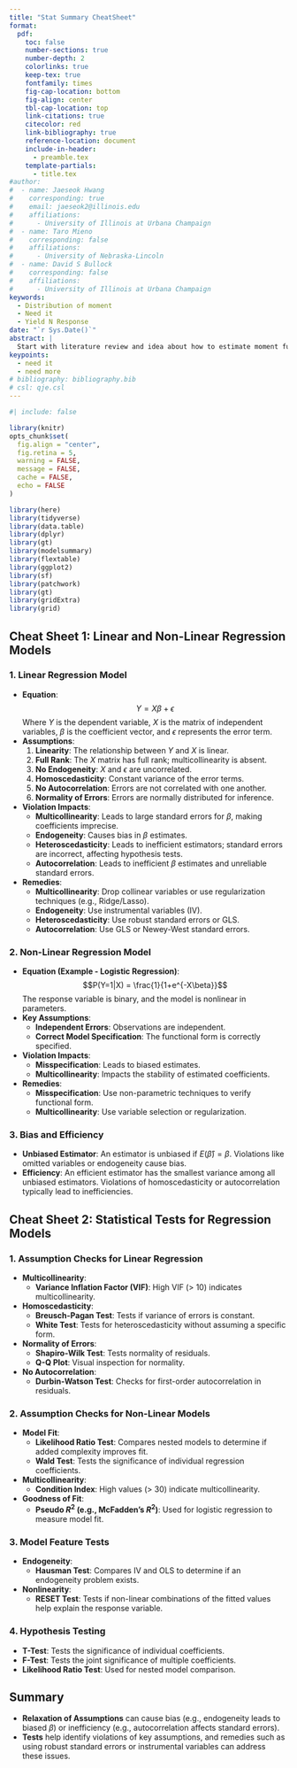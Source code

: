 ```yaml
---
title: "Stat Summary CheatSheet"
format: 
  pdf:
    toc: false
    number-sections: true
    number-depth: 2
    colorlinks: true
    keep-tex: true
    fontfamily: times
    fig-cap-location: bottom
    fig-align: center
    tbl-cap-location: top
    link-citations: true
    citecolor: red
    link-bibliography: true
    reference-location: document
    include-in-header:
      - preamble.tex
    template-partials: 
      - title.tex
#author:
#  - name: Jaeseok Hwang
#    corresponding: true
#    email: jaeseok2@illinois.edu
#    affiliations:
#      - University of Illinois at Urbana Champaign
#  - name: Taro Mieno
#    corresponding: false
#    affiliations:
#      - University of Nebraska-Lincoln
#  - name: David S Bullock
#    corresponding: false
#    affiliations:
#      - University of Illinois at Urbana Champaign
keywords:
  - Distribution of moment
  - Need it
  - Yield N Response
date: "`r Sys.Date()`"
abstract: |
  Start with literature review and idea about how to estimate moment function with DIFM data
keypoints:
  - need it
  - need more
# bibliography: bibliography.bib
# csl: qje.csl
---
```


```r
#| include: false

library(knitr)
opts_chunk$set(
  fig.align = "center",
  fig.retina = 5,
  warning = FALSE,
  message = FALSE,
  cache = FALSE,
  echo = FALSE
)

library(here)
library(tidyverse)
library(data.table)
library(dplyr)
library(gt)
library(modelsummary)
library(flextable)
library(ggplot2)
library(sf)
library(patchwork)
library(gt)
library(gridExtra)
library(grid)

```

## **Cheat Sheet 1: Linear and Non-Linear Regression Models**

### **1. Linear Regression Model**
- **Equation**:
  $$Y = X\beta + \epsilon$$
  Where $Y$ is the dependent variable, $X$ is the matrix of independent variables, $\beta$ is the coefficient vector, and $\epsilon$ represents the error term.
- **Assumptions**:
  1. **Linearity**: The relationship between $Y$ and $X$ is linear.
  2. **Full Rank**: The $X$ matrix has full rank; multicollinearity is absent.
  3. **No Endogeneity**: $X$ and $\epsilon$ are uncorrelated.
  4. **Homoscedasticity**: Constant variance of the error terms.
  5. **No Autocorrelation**: Errors are not correlated with one another.
  6. **Normality of Errors**: Errors are normally distributed for inference.

- **Violation Impacts**:
  - **Multicollinearity**: Leads to large standard errors for $\beta$, making coefficients imprecise.
  - **Endogeneity**: Causes bias in $\beta$ estimates.
  - **Heteroscedasticity**: Leads to inefficient estimators; standard errors are incorrect, affecting hypothesis tests.
  - **Autocorrelation**: Leads to inefficient $\beta$ estimates and unreliable standard errors.
  
- **Remedies**:
  - **Multicollinearity**: Drop collinear variables or use regularization techniques (e.g., Ridge/Lasso).
  - **Endogeneity**: Use instrumental variables (IV).
  - **Heteroscedasticity**: Use robust standard errors or GLS.
  - **Autocorrelation**: Use GLS or Newey-West standard errors.

### **2. Non-Linear Regression Model**
- **Equation (Example - Logistic Regression)**:
  $$P(Y=1|X) = \frac{1}{1+e^{-X\beta}}$$
  The response variable is binary, and the model is nonlinear in parameters.
- **Key Assumptions**:
  - **Independent Errors**: Observations are independent.
  - **Correct Model Specification**: The functional form is correctly specified.
- **Violation Impacts**:
  - **Misspecification**: Leads to biased estimates.
  - **Multicollinearity**: Impacts the stability of estimated coefficients.
- **Remedies**:
  - **Misspecification**: Use non-parametric techniques to verify functional form.
  - **Multicollinearity**: Use variable selection or regularization.

### **3. Bias and Efficiency**
- **Unbiased Estimator**: An estimator is unbiased if $E(\hat{\beta}) = \beta$. Violations like omitted variables or endogeneity cause bias.
- **Efficiency**: An efficient estimator has the smallest variance among all unbiased estimators. Violations of homoscedasticity or autocorrelation typically lead to inefficiencies.

## **Cheat Sheet 2: Statistical Tests for Regression Models**

### **1. Assumption Checks for Linear Regression**
- **Multicollinearity**:
  - **Variance Inflation Factor (VIF)**: High VIF (> 10) indicates multicollinearity.
- **Homoscedasticity**:
  - **Breusch-Pagan Test**: Tests if variance of errors is constant.
  - **White Test**: Tests for heteroscedasticity without assuming a specific form.
- **Normality of Errors**:
  - **Shapiro-Wilk Test**: Tests normality of residuals.
  - **Q-Q Plot**: Visual inspection for normality.
- **No Autocorrelation**:
  - **Durbin-Watson Test**: Checks for first-order autocorrelation in residuals.

### **2. Assumption Checks for Non-Linear Models**
- **Model Fit**:
  - **Likelihood Ratio Test**: Compares nested models to determine if added complexity improves fit.
  - **Wald Test**: Tests the significance of individual regression coefficients.
- **Multicollinearity**:
  - **Condition Index**: High values (> 30) indicate multicollinearity.
- **Goodness of Fit**:
  - **Pseudo $R^2$ (e.g., McFadden's $R^2$)**: Used for logistic regression to measure model fit.

### **3. Model Feature Tests**
- **Endogeneity**:
  - **Hausman Test**: Compares IV and OLS to determine if an endogeneity problem exists.
- **Nonlinearity**:
  - **RESET Test**: Tests if non-linear combinations of the fitted values help explain the response variable.

### **4. Hypothesis Testing**
- **T-Test**: Tests the significance of individual coefficients.
- **F-Test**: Tests the joint significance of multiple coefficients.
- **Likelihood Ratio Test**: Used for nested model comparison.

## **Summary**
- **Relaxation of Assumptions** can cause bias (e.g., endogeneity leads to biased $\beta$) or inefficiency (e.g., autocorrelation affects standard errors).
- **Tests** help identify violations of key assumptions, and remedies such as using robust standard errors or instrumental variables can address these issues.

